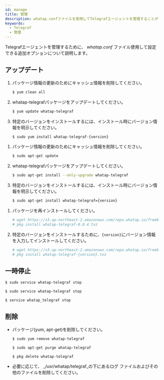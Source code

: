 ```yaml
---
id: manage
title: 管理
description: whatap.confファイルを使用してTelegrafエージェントを管理することができます。
keywords:
  - Telegraf
  - 管理
---
```



Telegrafエージェントを管理するために、 *whatap.conf* ファイル使用して設定できる追加オプションについて説明します。

## アップデート

<Tabs>
<TabItem value="rc" label="Red Hat/CentOS">

1. パッケージ情報の更新のためにキャッシュ情報を削除してください。

   ```bash title=SH
   $ yum clean all
   ```

2. whatap-telegrafパッケージをアップデートしてください。

   ```bash title=SH
   $ yum update whatap-telegraf
   ```

3. 特定のバージョンをインストールするには、インストール時にバージョン情報を明示してください。

   ```bash title=SH
   $ sudo yum install whatap-telegraf-{version}
   ```

</TabItem>
<TabItem value="du" label="Debian/Ubuntu">

1. パッケージ情報の更新のためにキャッシュ情報を削除してください。

   ```bash title=SH
   $ sudo apt-get update
   ```

2. whatap-telegrafパッケージをアップデートしてください。

   ```bash title=SH
   $ sudo apt-get install --only-upgrade whatap-telegraf
   ```

3. 特定のバージョンをインストールするには、インストール時にバージョン情報を明示してください。

   ```bash title=SH
   $ sudo apt-get install whatap-telegraf={version}
   ```

</TabItem>
<TabItem value="fb" label="FreeBSD">

1. パッケージを再インストールしてください。

   ```bash title='SH'
   # wget https://s3.ap-northeast-2.amazonaws.com/repo.whatap.io/freebsd/10/whatap-telegraf-0.0.4.txz
   # pkg install whatap-telegraf-0.0.4.txz
   ```

2. 特定のバージョンをインストールするために、`{version}`にバージョン情報を入力してインストールしてください。

   ```bash title='SH'
   # wget https://s3.ap-northeast-2.amazonaws.com/repo.whatap.io/freebsd/10/whatap-telegraf-{version}.txz
   # pkg install whatap-telegraf-{version}.txz
   ```

</TabItem>
</Tabs>

## 一時停止

<Tabs>
<TabItem value="rc" label="Red Hat/CentOS">

```bash title='SH'
$ sudo service whatap-telegraf stop
```

</TabItem>
<TabItem value="du" label="Debian/Ubuntu">

```bash title='SH'
$ sudo service whatap-telegraf stop
```

</TabItem>
<TabItem value="fb" label="FreeBSD">

```bash title='SH'
$ service whatap_telegraf stop
```

</TabItem>
</Tabs>

## 削除

- パッケージ(yum, apt-get)を削除してください。 

  <Tabs>
    <TabItem value="rc" label="Red Hat/CentOS">

  ```bash title='SH'
  $ sudo yum remove whatap-telegraf
  ```

  </TabItem>
    <TabItem value="du" label="Debian/Ubuntu">

  ```bash title='SH'
  $ sudo apt-get purge whatap-telegraf
  ```

  </TabItem>
    <TabItem value="fb" label="FreeBSD">

  ```bash title='SH'
  $ pkg delete whatap-telegraf
  ```

  </TabItem>
    </Tabs>

- 必要に応じて、 _/usr/whatap/telegraf_の下にあるログ ファイルおよびその他のファイルを削除してください。
